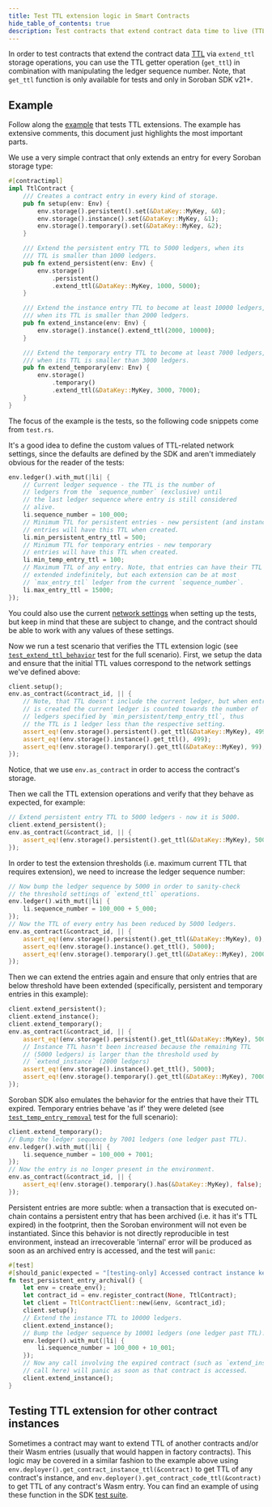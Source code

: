 ```yaml
---
title: Test TTL extension logic in Smart Contracts
hide_table_of_contents: true
description: Test contracts that extend contract data time to live (TTL).
---
```


In order to test contracts that extend the contract data [TTL](../../../learn/encyclopedia/storage/state-archival.mdx#ttl) via `extend_ttl` storage operations, you can use the TTL getter operation (`get_ttl`) in combination with manipulating the ledger sequence number. Note, that `get_ttl` function is only available for tests and only in Soroban SDK v21+.

## Example

Follow along the [example](https://github.com/stellar/soroban-examples/blob/main/ttl/src/lib.rs) that tests TTL extensions. The example has extensive comments, this document just highlights the most important parts.

We use a very simple contract that only extends an entry for every Soroban storage type:

```rust
#[contractimpl]
impl TtlContract {
    /// Creates a contract entry in every kind of storage.
    pub fn setup(env: Env) {
        env.storage().persistent().set(&DataKey::MyKey, &0);
        env.storage().instance().set(&DataKey::MyKey, &1);
        env.storage().temporary().set(&DataKey::MyKey, &2);
    }

    /// Extend the persistent entry TTL to 5000 ledgers, when its
    /// TTL is smaller than 1000 ledgers.
    pub fn extend_persistent(env: Env) {
        env.storage()
            .persistent()
            .extend_ttl(&DataKey::MyKey, 1000, 5000);
    }

    /// Extend the instance entry TTL to become at least 10000 ledgers,
    /// when its TTL is smaller than 2000 ledgers.
    pub fn extend_instance(env: Env) {
        env.storage().instance().extend_ttl(2000, 10000);
    }

    /// Extend the temporary entry TTL to become at least 7000 ledgers,
    /// when its TTL is smaller than 3000 ledgers.
    pub fn extend_temporary(env: Env) {
        env.storage()
            .temporary()
            .extend_ttl(&DataKey::MyKey, 3000, 7000);
    }
}
```

The focus of the example is the tests, so the following code snippets come from `test.rs`.

It's a good idea to define the custom values of TTL-related network settings, since the defaults are defined by the SDK and aren't immediately obvious for the reader of the tests:

```rust
env.ledger().with_mut(|li| {
    // Current ledger sequence - the TTL is the number of
    // ledgers from the `sequence_number` (exclusive) until
    // the last ledger sequence where entry is still considered
    // alive.
    li.sequence_number = 100_000;
    // Minimum TTL for persistent entries - new persistent (and instance)
    // entries will have this TTL when created.
    li.min_persistent_entry_ttl = 500;
    // Minimum TTL for temporary entries - new temporary
    // entries will have this TTL when created.
    li.min_temp_entry_ttl = 100;
    // Maximum TTL of any entry. Note, that entries can have their TTL
    // extended indefinitely, but each extension can be at most
    // `max_entry_ttl` ledger from the current `sequence_number`.
    li.max_entry_ttl = 15000;
});
```

You could also use the current [network settings](../../../networks/resource-limits-fees.mdx#resource-fees) when setting up the tests, but keep in mind that these are subject to change, and the contract should be able to work with any values of these settings.

Now we run a test scenario that verifies the TTL extension logic (see [`test_extend_ttl_behavior`](https://github.com/stellar/soroban-examples/blob/f595fb5df06058ec0b9b829e9e4d0fe0513e0aa8/ttl/src/test.rs#L38) test for the full scenario). First, we setup the data and ensure that the initial TTL values correspond to the network settings we've defined above:

```rust
client.setup();
env.as_contract(&contract_id, || {
    // Note, that TTL doesn't include the current ledger, but when entry
    // is created the current ledger is counted towards the number of
    // ledgers specified by `min_persistent/temp_entry_ttl`, thus
    // the TTL is 1 ledger less than the respective setting.
    assert_eq!(env.storage().persistent().get_ttl(&DataKey::MyKey), 499);
    assert_eq!(env.storage().instance().get_ttl(), 499);
    assert_eq!(env.storage().temporary().get_ttl(&DataKey::MyKey), 99);
});
```

Notice, that we use `env.as_contract` in order to access the contract's storage.

Then we call the TTL extension operations and verify that they behave as expected, for example:

```rust
// Extend persistent entry TTL to 5000 ledgers - now it is 5000.
client.extend_persistent();
env.as_contract(&contract_id, || {
    assert_eq!(env.storage().persistent().get_ttl(&DataKey::MyKey), 5000);
});
```

In order to test the extension thresholds (i.e. maximum current TTL that requires extension), we need to increase the ledger sequence number:

```rust
// Now bump the ledger sequence by 5000 in order to sanity-check
// the threshold settings of `extend_ttl` operations.
env.ledger().with_mut(|li| {
    li.sequence_number = 100_000 + 5_000;
});
// Now the TTL of every entry has been reduced by 5000 ledgers.
env.as_contract(&contract_id, || {
    assert_eq!(env.storage().persistent().get_ttl(&DataKey::MyKey), 0);
    assert_eq!(env.storage().instance().get_ttl(), 5000);
    assert_eq!(env.storage().temporary().get_ttl(&DataKey::MyKey), 2000);
});
```

Then we can extend the entries again and ensure that only entries that are below threshold have been extended (specifically, persistent and temporary entries in this example):

```rust
client.extend_persistent();
client.extend_instance();
client.extend_temporary();
env.as_contract(&contract_id, || {
    assert_eq!(env.storage().persistent().get_ttl(&DataKey::MyKey), 5000);
    // Instance TTL hasn't been increased because the remaining TTL
    // (5000 ledgers) is larger than the threshold used by
    // `extend_instance` (2000 ledgers)
    assert_eq!(env.storage().instance().get_ttl(), 5000);
    assert_eq!(env.storage().temporary().get_ttl(&DataKey::MyKey), 7000);
});
```

Soroban SDK also emulates the behavior for the entries that have their TTL expired. Temporary entries behave 'as if' they were deleted (see [`test_temp_entry_removal`](https://github.com/stellar/soroban-examples/blob/f595fb5df06058ec0b9b829e9e4d0fe0513e0aa8/ttl/src/test.rs#L112) test for the full scenario):

```rust
client.extend_temporary();
// Bump the ledger sequence by 7001 ledgers (one ledger past TTL).
env.ledger().with_mut(|li| {
    li.sequence_number = 100_000 + 7001;
});
// Now the entry is no longer present in the environment.
env.as_contract(&contract_id, || {
    assert_eq!(env.storage().temporary().has(&DataKey::MyKey), false);
});
```

Persistent entries are more subtle: when a transaction that is executed on-chain contains a persistent entry that has been archived (i.e. it has it's TTL expired) in the footprint, then the Soroban environment will not even be instantiated. Since this behavior is not directly reproducible in test environment, instead an irrecoverable 'internal' error will be produced as soon as an archived entry is accessed, and the test will `panic`:

```rust
#[test]
#[should_panic(expected = "[testing-only] Accessed contract instance key that has been archived.")]
fn test_persistent_entry_archival() {
    let env = create_env();
    let contract_id = env.register_contract(None, TtlContract);
    let client = TtlContractClient::new(&env, &contract_id);
    client.setup();
    // Extend the instance TTL to 10000 ledgers.
    client.extend_instance();
    // Bump the ledger sequence by 10001 ledgers (one ledger past TTL).
    env.ledger().with_mut(|li| {
        li.sequence_number = 100_000 + 10_001;
    });
    // Now any call involving the expired contract (such as `extend_instance`
    // call here) will panic as soon as that contract is accessed.
    client.extend_instance();
}
```

## Testing TTL extension for other contract instances

Sometimes a contract may want to extend TTL of another contracts and/or their Wasm entries (usually that would happen in factory contracts). This logic may be covered in a similar fashion to the example above using `env.deployer().get_contract_instance_ttl(&contract)` to get TTL of any contract's instance, and `env.deployer().get_contract_code_ttl(&contract)` to get TTL of any contract's Wasm entry. You can find an example of using these function in the SDK [test suite](https://github.com/stellar/rs-soroban-sdk/blob/ff05c3d4cbed97db50142372e9d7a4fa4a8d1d5d/soroban-sdk/src/tests/storage_testutils.rs#L76).
